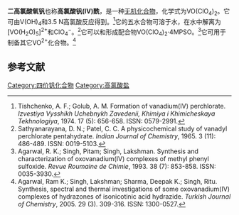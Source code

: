 {{Chembox
| Name = 
| NameEn = 
| ImageFile = VO(ClO4)2.png
|  ImageSize = 
|  ImageAlt = 
| IUPACName = 
| IUPACNameZh = 
| OtherNames = 
| Section1 = {{Chembox Identifiers
|   CASNo = 15305-73-4
|   CASNo_Ref = {{cascite|correct|CAS}}
|   CASNo_Comment = 无水
|   CASNo2 = 15333-33-2
|   CASNo2_Ref = {{cascite|correct|CAS}}
|   CASNo2_Comment = 五水
|   PubChem = 
|   SMILES = O=[V+2].[O-]Cl(=O)(=O)=O.[O-]Cl(=O)(=O)=O}}
| Section2 = {{Chembox Properties
|   Formula = VO(ClO<sub>4</sub>)<sub>2</sub>
|   MolarMass = 
|   Appearance = 
|   Density = 
|   MeltingPt = 
|   BoilingPt = 
|   Solubility = 可溶}}
| Section3 = {{Chembox Hazards
|   MainHazards = 
|   FlashPt = 
|   Autoignition =  }}
}}
'''二高氯酸氧钒'''也称'''高氯酸钒(IV)酰'''，是一种[[无机化合物|无机化合物]]，化学式为VO(ClO<sub>4</sub>)<sub>2</sub>。它可由V(OH)<sub>4</sub>和3.5 N高氯酸反应得到。<ref>Tishchenko, A. F.; Golub, A. M. Formation of vanadium(IV) perchlorate. ''Izvestiya Vysshikh Uchebnykh Zavedenii, Khimiya i Khimicheskaya Tekhnologiya'', 1974. 17 (5): 656-658. ISSN: 0579-2991.</ref>它的五水合物可溶于水，在水中解离为[VO(H<sub>2</sub>O)<sub>5</sub>]<sup>2+</sup>和ClO<sub>4</sub><sup>−</sup>。<ref>Sathyanarayana, D. N.; Patel, C. C. A physicochemical study of vanadyl perchlorate pentahydrate. ''Indian Journal of Chemistry'', 1965. 3 (11): 486-489. ISSN: 0019-5103.</ref>它可以和{{le|甲基苯基亚砜|Methyl phenyl sulfoxide}}形成配合物VO(ClO<sub>4</sub>)<sub>2</sub>·4MPSO。<ref>Agarwal, R. K.; Singh, Pitam; Singh, Lakshman. Synthesis and characterization of oxovanadium(IV) complexes of methyl phenyl sulfoxide. ''Revue Roumaine de Chimie'', 1993. 38 (7): 853-858. ISSN: 0035-3930.</ref>它可用于制备其它VO<sup>2+</sup>化合物。<ref>Agarwal, Ram K.; Singh, Lakshman; Sharma, Deepak K.; Singh, Ritu. Synthesis, spectral and thermal investigations of some oxovanadium(IV) complexes of hydrazones of isonicotinic acid hydrazide. ''Turkish Journal of Chemistry'', 2005. 29 (3). 309-316. ISSN: 1300-0527.</ref>

==参考文献==
{{reflist}}

{{钒化合物}}
{{高氯酸盐}}

[[Category:四价钒化合物|Category:四价钒化合物]]
[[Category:高氯酸盐|Category:高氯酸盐]]